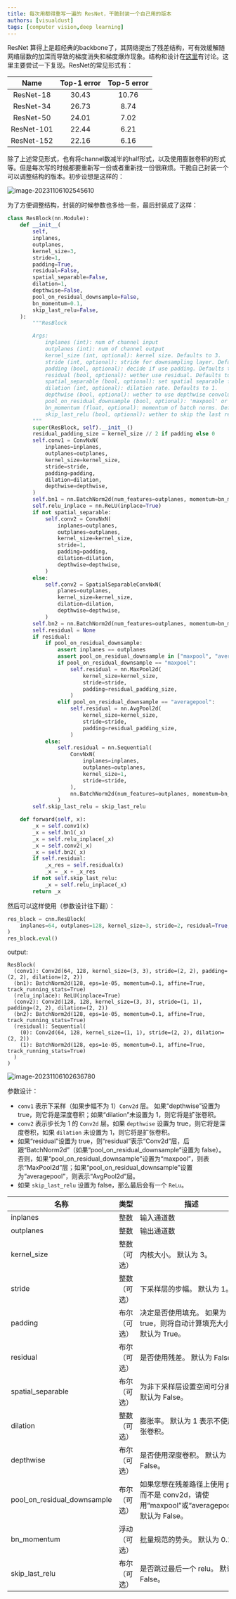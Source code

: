 ```yaml
---
title: 每次用都得重写一遍的 ResNet，干脆封装一个自己用的版本
authors: [visualdust]
tags: [computer vision,deep learning]
---
```


ResNet 算得上是超经典的backbone了，其网络提出了残差结构，可有效缓解随网络层数的加深而导致的梯度消失和梯度爆炸现象。结构和设计在[这里](https://ml.akasaki.space/ch2p2/[11]ResNet)有讨论。这里主要尝试一下复现。ResNet的常见形式有：

|Name|Top-1 error|Top-5 error|
|:---:|:---:|:---:|
|ResNet-18 |30.43|10.76|
|ResNet-34 |26.73|8.74|
|ResNet-50 |24.01|7.02|
|ResNet-101|22.44|6.21|
|ResNet-152|22.16|6.16|

除了上述常见形式，也有将channel数减半的half形式，以及使用膨胀卷积的形式等。但是每次写的时候都要重新写一份或者重新找一份很麻烦。干脆自己封装一个可以调整结构的版本。初步设想是这样的：

![image-20231106102545610](./imgs/index/image-20231106102545610.png)

<!--truncate-->

为了方便调整结构，封装的时候参数也多给一些，最后封装成了这样：

```python
class ResBlock(nn.Module):
    def __init__(
        self,
        inplanes,
        outplanes,
        kernel_size=3,
        stride=1,
        padding=True,
        residual=False,
        spatial_separable=False,
        dilation=1,
        depthwise=False,
        pool_on_residual_downsample=False,
        bn_momentum=0.1,
        skip_last_relu=False,
    ):
        """ResBlock

        Args:
            inplanes (int): num of channel input
            outplanes (int): num of channel output
            kernel_size (int, optional): kernel size. Defaults to 3.
            stride (int, optional): stride for downsampling layer. Defaults to 1.
            padding (bool, optional): decide if use padding. Defaults to True.
            residual (bool, optional): wether use residual. Defaults to False.
            spatial_separable (bool, optional): set spatial separable for non-downsamping layers. Defaults to False.
            dilation (int, optional): dilation rate. Defaults to 1.
            depthwise (bool, optional): wether to use depthwise convolution. Defaults to False.
            pool_on_residual_downsample (bool, optional): 'maxpool' or 'averagepool' if you want to use pooling instead of conv2d on residual path. Defaults to False.
            bn_momentum (float, optional): momentum of batch norms. Defaults to 0.1.
            skip_last_relu (bool, optional): wether to skip the last relu. Defaults to False.
        """
        super(ResBlock, self).__init__()
        residual_padding_size = kernel_size // 2 if padding else 0
        self.conv1 = ConvNxN(
            inplanes=inplanes,
            outplanes=outplanes,
            kernel_size=kernel_size,
            stride=stride,
            padding=padding,
            dilation=dilation,
            depthwise=depthwise,
        )
        self.bn1 = nn.BatchNorm2d(num_features=outplanes, momentum=bn_momentum)
        self.relu_inplace = nn.ReLU(inplace=True)
        if not spatial_separable:
            self.conv2 = ConvNxN(
                inplanes=outplanes,
                outplanes=outplanes,
                kernel_size=kernel_size,
                stride=1,
                padding=padding,
                dilation=dilation,
                depthwise=depthwise,
            )
        else:
            self.conv2 = SpatialSeparableConvNxN(
                planes=outplanes,
                kernel_size=kernel_size,
                dilation=dilation,
                depthwise=depthwise,
            )
        self.bn2 = nn.BatchNorm2d(num_features=outplanes, momentum=bn_momentum)
        self.residual = None
        if residual:
            if pool_on_residual_downsample:
                assert inplanes == outplanes
                assert pool_on_residual_downsample in ["maxpool", "averagepool"]
                if pool_on_residual_downsample == "maxpool":
                    self.residual = nn.MaxPool2d(
                        kernel_size=kernel_size,
                        stride=stride,
                        padding=residual_padding_size,
                    )
                elif pool_on_residual_downsample == "averagepool":
                    self.residual = nn.AvgPool2d(
                        kernel_size=kernel_size,
                        stride=stride,
                        padding=residual_padding_size,
                    )
            else:
                self.residual = nn.Sequential(
                    ConvNxN(
                        inplanes=inplanes,
                        outplanes=outplanes,
                        kernel_size=1,
                        stride=stride,
                    ),
                    nn.BatchNorm2d(num_features=outplanes, momentum=bn_momentum),
                )
        self.skip_last_relu = skip_last_relu

    def forward(self, x):
        _x = self.conv1(x)
        _x = self.bn1(_x)
        _x = self.relu_inplace(_x)
        _x = self.conv2(_x)
        _x = self.bn2(_x)
        if self.residual:
            _x_res = self.residual(x)
            _x = _x + _x_res
        if not self.skip_last_relu:
            _x = self.relu_inplace(_x)
        return _x
```

然后可以这样使用（参数设计往下翻）：

```python
res_block = cnn.ResBlock(
    inplanes=64, outplanes=128, kernel_size=3, stride=2, residual=True, dilation=2
)
res_block.eval()
```
output:
```
ResBlock(
  (conv1): Conv2d(64, 128, kernel_size=(3, 3), stride=(2, 2), padding=(2, 2), dilation=(2, 2))
  (bn1): BatchNorm2d(128, eps=1e-05, momentum=0.1, affine=True, track_running_stats=True)
  (relu_inplace): ReLU(inplace=True)
  (conv2): Conv2d(128, 128, kernel_size=(3, 3), stride=(1, 1), padding=(2, 2), dilation=(2, 2))
  (bn2): BatchNorm2d(128, eps=1e-05, momentum=0.1, affine=True, track_running_stats=True)
  (residual): Sequential(
    (0): Conv2d(64, 128, kernel_size=(1, 1), stride=(2, 2), dilation=(2, 2))
    (1): BatchNorm2d(128, eps=1e-05, momentum=0.1, affine=True, track_running_stats=True)
  )
)
```

![image-20231106102636780](./imgs/index/image-20231106102636780.png)

参数设计：
- `conv1` 表示下采样（如果步幅不为 1）`Conv2d` 层。 如果“depthwise”设置为 true，则它将是深度卷积；如果“dilation”未设置为 1，则它将是扩张卷积。
- `conv2` 表示步长为 1 的 `Conv2d` 层。如果 `depthwise` 设置为 true，则它将是深度卷积，如果 `dilation` 未设置为 1，则它将是扩张卷积。
- 如果“residual”设置为 true，则“residual”表示“Conv2d”层，后跟“BatchNorm2d”（如果“pool_on_residual_downsample”设置为 false）。 否则，如果“pool_on_residual_downsample”设置为“maxpool”，则表示“MaxPool2d”层；如果“pool_on_residual_downsample”设置为“averagepool”，则表示“AvgPool2d”层。
- 如果 `skip_last_relu` 设置为 false，那么最后会有一个 `ReLu`。

| 名称 | 类型 | 描述 |
|------|------|-------------|
|inplanes  | 整数 | 输入通道数|
|outplanes  | 整数 | 输出通道数|
| kernel_size  | 整数（可选）| 内核大小。 默认为 3。
| stride | 整数（可选）| 下采样层的步幅。 默认为 1。
| padding | 布尔（可选）| 决定是否使用填充。 如果为 true，则将自动计算填充大小。 默认为 True。 |
| residual  | 布尔（可选）| 是否使用残差。 默认为 False。 |
| spatial_separable| 布尔（可选）| 为非下采样层设置空间可分离。 默认为 False。 |
| dilation | 整数（可选）| 膨胀率。 默认为 1 表示不使用扩张卷积。 |
| depthwise  | 布尔（可选）| 是否使用深度卷积。 默认为 False。 |
| pool_on_residual_downsample  | 布尔（可选）| 如果您想在残差路径上使用 pooli 而不是 conv2d，请使用“maxpool”或“averagepool”。 默认为 False。 |
| bn_momentum  | 浮动（可选）| 批量规范的势头。 默认为 0.1。 |
| skip_last_relu  | 布尔（可选）| 是否跳过最后一个 relu。 默认为 False。 |
